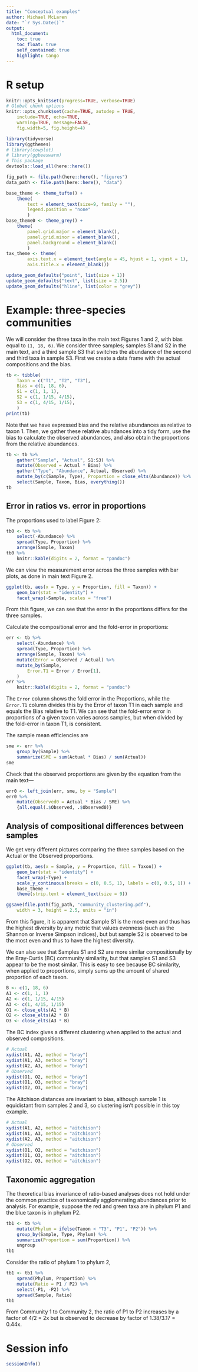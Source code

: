 ```yaml
---
title: "Conceptual examples"
author: Michael McLaren
date: "`r Sys.Date()`"
output:
  html_document:
    toc: true
    toc_float: true
    self_contained: true
    highlight: tango
---
```


# R setup 

```r
knitr::opts_knit$set(progress=TRUE, verbose=TRUE)
# Global chunk options
knitr::opts_chunk$set(cache=TRUE, autodep = TRUE,
    include=TRUE, echo=TRUE,
    warning=TRUE, message=FALSE, 
    fig.width=5, fig.height=4)
```

```r
library(tidyverse)
library(ggthemes)
# library(cowplot)
# library(ggbeeswarm)
# This package
devtools::load_all(here::here())
```

```r
fig_path <- file.path(here::here(), "figures")
data_path <- file.path(here::here(), "data")
```

```r
base_theme <- theme_tufte() + 
    theme(
        text = element_text(size=9, family = ""),
        legend.position = "none"
        )
base_theme0 <- theme_grey() + 
    theme(
        panel.grid.major = element_blank(), 
        panel.grid.minor = element_blank(),
        panel.background = element_blank()
        )
tax_theme <- theme(
        axis.text.x = element_text(angle = 45, hjust = 1, vjust = 1), 
        axis.title.x = element_blank())

update_geom_defaults("point", list(size = 1))
update_geom_defaults("text", list(size = 2.5))
update_geom_defaults("hline", list(color = "grey"))
```

# Example: three-species communities

We will consider the three taxa in the main text Figures 1 and 2, with bias
equal to `(1, 18, 6)`. We consider three samples; samples S1 and S2 in the main
text, and a third sample S3 that switches the abundance of the second and third
taxa in sample S3. First we create a data frame with the actual compositions
and the bias.
```r
tb <- tibble(
    Taxon = c("T1", "T2", "T3"), 
    Bias = c(1, 18, 6),
    S1 = c(1, 1, 1),
    S2 = c(1, 1/15, 4/15),
    S3 = c(1, 4/15, 1/15),
    ) 
print(tb)
```
Note that we have expressed bias and the relative abundances as relative to
taxon 1.  Then, we gather these relative abundances into a tidy form, use the
bias to calculate the observed abundances, and also obtain the proportions from
the relative abundances.
```r
tb <- tb %>%
    gather("Sample", "Actual", S1:S3) %>%
    mutate(Observed = Actual * Bias) %>%
    gather("Type", "Abundance", Actual, Observed) %>%
    mutate_by(c(Sample, Type), Proportion = close_elts(Abundance)) %>%
    select(Sample, Taxon, Bias, everything())
tb
```

## Error in ratios vs. error in proportions

The proportions used to label Figure 2:
```r
tb0 <- tb %>%
    select(-Abundance) %>%
    spread(Type, Proportion) %>%
    arrange(Sample, Taxon)
tb0 %>%
    knitr::kable(digits = 2, format = "pandoc")
```

We can view the measurement error across the three samples with bar plots, as
done in main text Figure 2.
```r
ggplot(tb, aes(x = Type, y = Proportion, fill = Taxon)) +
    geom_bar(stat = "identity") +
    facet_wrap(~Sample, scales = "free")
```

From this figure, we can see that the error in the proportions differs for the
three samples.

Calculate the compositional error and the fold-error in proportions:
```r
err <- tb %>%
    select(-Abundance) %>%
    spread(Type, Proportion) %>%
    arrange(Sample, Taxon) %>%
    mutate(Error = Observed / Actual) %>%
    mutate_by(Sample, 
        Error.T1 = Error / Error[1],
    )
err %>%
    knitr::kable(digits = 2, format = "pandoc")
```

The `Error` column shows the fold error in the Proportions, while the
`Error.T1` column divides this by the Error of taxon T1 in each sample and
equals the Bias relative to T1. We can see that the fold-error error in
proportions of a given taxon varies across samples, but when divided by the
fold-error in taxon T1, is consistent.

The sample mean efficiencies are
```r
sme <- err %>%
    group_by(Sample) %>%
    summarize(SME = sum(Actual * Bias) / sum(Actual))
sme
```
Check that the observed proportions are given by the equation from the main
text---
```r
err0 <- left_join(err, sme, by = "Sample")
err0 %>%
    mutate(Observed0 = Actual * Bias / SME) %>%
    {all.equal(.$Observed, .$Observed0)}
```


## Analysis of compositional differences between samples

We get very different pictures comparing the three samples based on the Actual
or the Observed proportions.
```r
ggplot(tb, aes(x = Sample, y = Proportion, fill = Taxon)) +
    geom_bar(stat = "identity") +
    facet_wrap(~Type) +
    scale_y_continuous(breaks = c(0, 0.5, 1), labels = c(0, 0.5, 1)) +
    base_theme +
    theme(strip.text = element_text(size = 9))
```

```r
ggsave(file.path(fig_path, "community_clustering.pdf"),
    width = 3, height = 2.5, units = "in")
```

From this figure, it is apparent that Sample S1 is the most even and thus has
the highest diversity by any metric that values evenness (such as the Shannon
or Inverse Simpson indices), but but sample S2 is observed to be the most even
and thus to have the highest diversity.

We can also see that Samples S1 and S2 are more similar compositionally by the
Bray-Curtis (BC) community similarity, but that samples S1 and S3 appear to be
the most similar. This is easy to see because BC similarity, when applied to
proportions, simply sums up the amount of shared proportion of each taxon.

```r
B <- c(1, 18, 6)
A1 <- c(1, 1, 1)
A2 <- c(1, 1/15, 4/15)
A3 <- c(1, 4/15, 1/15)
O1 <- close_elts(A1 * B)
O2 <- close_elts(A2 * B)
O3 <- close_elts(A3 * B)
```
The BC index gives a different clustering when applied to the actual and
observed compositions.
```r
# Actual
xydist(A1, A2, method = "bray")
xydist(A1, A3, method = "bray")
xydist(A2, A3, method = "bray")
# Observed
xydist(O1, O2, method = "bray")
xydist(O1, O3, method = "bray")
xydist(O2, O3, method = "bray")
```
The Aitchison distances are invariant to bias, although sample 1 is equidistant
from samples 2 and 3, so clustering isn't possible in this toy example.
```r
# Actual
xydist(A1, A2, method = "aitchison")
xydist(A1, A3, method = "aitchison")
xydist(A2, A3, method = "aitchison")
# Observed
xydist(O1, O2, method = "aitchison")
xydist(O1, O3, method = "aitchison")
xydist(O2, O3, method = "aitchison")
```

## Taxonomic aggregation

The theoretical bias invariance of ratio-based analyses does not hold under the
common practice of taxonomically agglomerating abundances prior to analysis.
For example, suppose the red and green taxa are in phylum P1 and the blue taxon
is in phylum P2.
```r
tb1 <- tb %>%
    mutate(Phylum = ifelse(Taxon < "T3", "P1", "P2")) %>%
    group_by(Sample, Type, Phylum) %>%
    summarize(Proportion = sum(Proportion)) %>%
    ungroup
tb1
```
Consider the ratio of phylum 1 to phylum 2,
```r
tb1 <- tb1 %>%
    spread(Phylum, Proportion) %>%
    mutate(Ratio = P1 / P2) %>%
    select(-P1, -P2) %>%
    spread(Sample, Ratio)
tb1
```
From Community 1 to Community 2, the ratio of P1 to P2 increases by a factor of
4/2 = 2x but is observed to decrease by factor of 1.38/3.17 = 0.44x.


# Session info

```r
sessionInfo()
```
